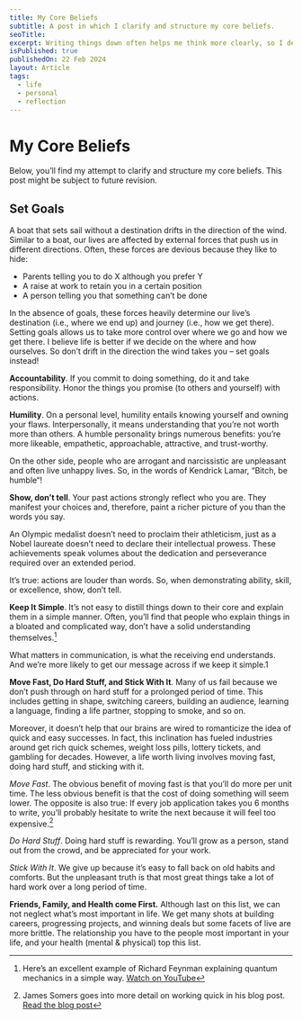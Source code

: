```yaml
---
title: My Core Beliefs
subtitle: A post in which I clarify and structure my core beliefs.
seoTitle: 
excerpt: Writing things down often helps me think more clearly, so I decided to write down my core beliefs 
isPublished: true
publishedOn: 22 Feb 2024
layout: Article
tags:
  - life
  - personal
  - reflection
---
```


# My Core Beliefs


Below, you’ll find my attempt to clarify and structure my core beliefs. This post might be subject to future revision.

## **Set Goals**
A boat that sets sail without a destination drifts in the direction of the wind. Similar to a boat, our lives are affected by external forces that push us in different directions. Often, these forces are devious because they like to hide:

- Parents telling you to do X although you prefer Y
- A raise at work to retain you in a certain position
- A person telling you that something can’t be done

In the absence of goals, these forces heavily determine our live’s destination (i.e., where we end up) and journey (i.e., how we get there). Setting goals allows us to take more control over where we go and how we get there. I believe life is better if we decide on the where and how ourselves. So don’t drift in the direction the wind takes you – set goals instead!

**Accountability**. If you commit to doing something, do it and take responsibility. Honor the things you promise (to others and yourself) with actions.

**Humility**. On a personal level, humility entails knowing yourself and owning your flaws. Interpersonally, it means understanding that you’re not worth more than others. A humble personality brings numerous benefits: you’re more likeable, empathetic, approachable, attractive, and trust-worthy.

On the other side, people who are arrogant and narcissistic are unpleasant and often live unhappy lives. So, in the words of Kendrick Lamar, “Bitch, be humble“!

**Show, don’t tell**. Your past actions strongly reflect who you are. They manifest your choices and, therefore, paint a richer picture of you than the words you say.

An Olympic medalist doesn’t need to proclaim their athleticism, just as a Nobel laureate doesn’t need to declare their intellectual prowess. These achievements speak volumes about the dedication and perseverance required over an extended period.

It’s true: actions are louder than words. So, when demonstrating ability, skill, or excellence, show, don’t tell.

**Keep It Simple**. It’s not easy to distill things down to their core and explain them in a simple manner. Often, you’ll 
find that people who explain things in a bloated and complicated way, don’t have a solid understanding themselves.[^1]

What matters in communication, is what the receiving end understands. And we’re more likely to get our message across if we keep it simple.1

**Move Fast, Do Hard Stuff, and Stick With It**. Many of us fail because we don’t push through on hard stuff for a prolonged period of time. This includes getting in shape, switching careers, building an audience, learning a language, finding a life partner, stopping to smoke, and so on.

Moreover, it doesn’t help that our brains are wired to romanticize the idea of quick and easy successes. In fact, this inclination has fueled industries around get rich quick schemes, weight loss pills, lottery tickets, and gambling for decades. However, a life worth living involves moving fast, doing hard stuff, and sticking with it.

*Move Fast*. The obvious benefit of moving fast is that you’ll do more per unit time. The less obvious benefit is that the cost of doing something will seem lower. The opposite is also true: If every job application takes you 6 months to write, you’ll probably hesitate to write the next because it will feel too expensive.[^2]

*Do Hard Stuff*. Doing hard stuff is rewarding. You’ll grow as a person, stand out from the crowd, and be appreciated for your work.

*Stick With It*. We give up because it’s easy to fall back on old habits and comforts. But the unpleasant truth is that most great things take a lot of hard work over a long period of time.

**Friends, Family, and Health come First.** Although last on this list, we can not neglect what’s most important in life. We get many shots at building careers, progressing projects, and winning deals but some facets of live are more brittle. The relationship you have to the people most important in your life, and your health (mental & physical) top this list.

[^1]: Here’s an excellent example of Richard Feynman explaining quantum mechanics in a simple way. [Watch on YouTube](https://www.youtube.com/watch?v=ZcpwnozMh2U)

[^2]: James Somers goes into more detail on working quick in his blog post. [Read the blog post](https://jsomers.net/blog/speed-matters)